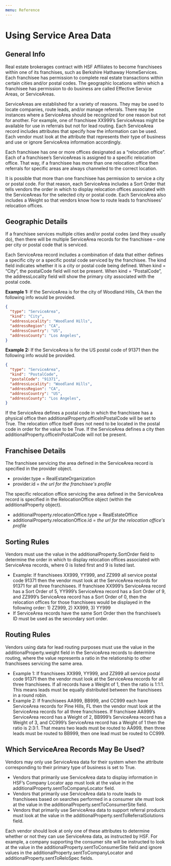 ```yaml
---
menu: Reference
---
```


# Using Service Area Data

## General Info

Real estate brokerages contract with HSF Affiliates to become franchisees within one of its franchises, such as Berkshire Hathaway HomeServices.  Each franchisee has permission to complete real estate transactions within certain cities and/or postal codes.  The geographic locations within which a franchisee has permission to do business are called Effective Service Areas, or ServiceAreas.  

ServiceAreas are established for a variety of reasons.  They may be used to locate companies, route leads, and/or manage referrals.  There may be instances where a ServiceArea should be recognized for one reason but not for another.  For example, one of franchisee XX999’s ServiceAreas might be available for use in referrals but not for lead routing.  Each ServiceArea record includes attributes that specify how the information can be used.  Each vendor must look at the attribute that represents their type of business and use or ignore ServiceArea information accordingly.  

Each franchisee has one or more offices designated as a “relocation office”.  Each of a franchisee’s ServiceAreas is assigned to a specific relocation office.  That way, if a franchisee has more than one relocation office then referrals for specific areas are always channeled to the correct location.  

It is possible that more than one franchisee has permission to service a city or postal code.  For that reason, each ServiceArea includes a Sort Order that tells vendors the order in which to display relocation offices associated with the ServiceAreas for the selected city or postal code.  Each ServiceArea also includes a Weight so that vendors know how to route leads to franchisees’ relocation offices.  

## Geographic Details

If a franchisee services multiple cities and/or postal codes (and they usually do), then there will be multiple ServiceArea records for the franchisee – one per city or postal code that is serviced. 

Each ServiceArea record includes a combination of data that either defines a specific city or a specific postal code serviced by the franchisee.  The kind field indicates whether it is a city or postal code being defined.  When kind = “City”, the postalCode field will not be present.  When kind = “PostalCode”, the addressLocality field will show the primary city associated with the postal code.  

**Example 1:** If the ServiceArea is for the city of Woodland Hills, CA then the following info would be provided.

```json
{
  "type": "ServiceArea",
  "kind": "City",
  "addressLocality": "Woodland Hills",
  "addressRegion": "CA",
  "addressCountry": "US",
  "addressCounty": "Los Angeles",
}
```

**Example 2:** If the ServiceArea is for the US postal code of 91371 then the following info would be provided.

```json
{
  "type": "ServiceArea",
  "kind": "PostalCode",
  "postalCode": "91371",
  "addressLocality": "Woodland Hills",
  "addressRegion": "CA",
  "addressCountry": "US",
  "addressCounty": "Los Angeles",
}
```


If the ServiceArea defines a postal code in which the franchisee has a physical office then additionalProperty.officeInPostalCode will be set to True.  The relocation office itself does not need to be located in the postal code in order for the value to be True.   If the ServiceArea defines a city then additionalProperty.officeInPostalCode will not be present.

## Franchisee Details

The franchisee servicing the area defined in the ServiceArea record is specified in the provider object.

-   provider.type = RealEstateOrganization
-   provider.id = *the url for the franchisee's profile*

The specific relocation office servicing the area defined in the ServiceArea record is specified in the RelocationOffice object (within the additionalProperty object).

-   additionalProperty.relocationOffice.type = RealEstateOffice
-   additionalProperty.relocationOffice.id = *the url for the relocation office's profile*

## Sorting Rules

Vendors must use the value in the additionalProperty.SortOrder field to determine the order in which to display relocation offices associated with ServiceArea records, where 0 is listed first and 9 is listed last.
-   Example: If franchisees XX999, YY999, and ZZ999 all service postal code 91371 then the vendor must look at the ServiceArea records for 91371 for all three franchisees.  If franchisee XX999’s ServiceArea record has a Sort Order of 5, YY999’s ServiceArea record has a Sort Order of 9, and ZZ999’s ServiceArea record has a Sort Order of 0, then the relocation offices for those franchisees would be displayed in the following order: 1) ZZ999, 2) XX999, 3) YY999
-   If ServiceArea records have the same Sort Order then the franchisee’s ID must be used as the secondary sort order.

## Routing Rules

Vendors using data for lead routing purposes must use the value in the additionalProperty.weight field in the ServiceArea records to determine routing, where the value represents a ratio in the relationship to other franchisees servicing the same area.
-   Example 1: If franchisees XX999, YY999, and ZZ999 all service postal code 91371 then the vendor must look at the ServiceArea records for all three franchisees.  If all records have a Weight of 1, then the ratio is 1:1:1.  This means leads must be equally distributed between the franchisees in a round robin.
-   Example 2: If franchisees AA999, BB999, and CC999 each have ServiceArea records for Pine Hills, FL then the vendor must look at the ServiceArea records for all three franchisees.  If franchisee AA999’s ServiceArea record has a Weight of 2, BB999’s ServiceArea record has a Weight of 3, and CC999’s ServiceArea record has a Weight of 1 then the ratio is 2:3:1.  That means two leads must be routed to AA999, then three leads must be routed to BB999, then one lead must be routed to CC999.

## Which ServiceArea Records May Be Used?

Vendors may only use ServiceArea data for their system when the attribute corresponding to their primary type of business is set to True.
-   Vendors that primarily use ServiceArea data to display information in HSF’s Company Locator app must look at the value in the additionalProperty.sentToCompanyLocator field.
-   Vendors that primarily use ServiceArea data to route leads to franchisees based on searches performed in a consumer site must look at the value in the additionalProperty.sentToConsumerSite field.  
-   Vendors that primarily use ServiceArea data to support referral products must look at the value in the additionalProperty.sentToReferralSolutions field.  

Each vendor should look at only one of these attributes to determine whether or not they can use ServiceArea data, as instructed by HSF.  For example, a company supporting the consumer site will be instructed to look at the value in the additionalProperty.sentToConsumerSite field and ignore values in the additionalProperty.sentToCompanyLocator and additionalProperty.sentToReloSpec fields.
